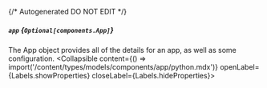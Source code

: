 {/* Autogenerated DO NOT EDIT  */}

##### `app` *{`Optional[components.App]`}*
The App object provides all of the details for an app, as well as some configuration.
<Collapsible content={() => import('/content/types/models/components/app/python.mdx')} openLabel={Labels.showProperties} closeLabel={Labels.hideProperties}>
</Collapsible>


